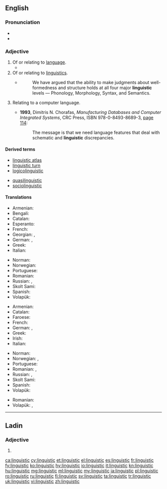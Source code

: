 ==English==

===Pronunciation===
* {{IPA|/lɪŋˈɡwɪstɪk/|/liŋˈɡwɪstɪk/|lang=en}}
* {{audio|en-us-linguistic.ogg|Audio (US)|lang=en}}

===Adjective===
{{en-adj|-}}

# Of or relating to [[language]].
#* {{quote-magazine|date=2013-06-14|author=[http://www.guardian.co.uk/profile/sam-leith Sam Leith]
|volume=189|issue=1|page=37|magazine={{w|The Guardian Weekly}}
|title=[http://www.guardian.co.uk/books/2013/may/23/holy-shit-history-swearing-mohr Where the profound meets the profane]
|passage=Swearing doesn't just mean what we now understand by "dirty words". It is entwined, in social and '''linguistic''' history, with the other sort of swearing: vows and oaths.}}
# Of or relating to [[linguistics]].
#* {{quote-book|year=1988|author=Andrew Radford|title=Transformational grammar: a first course|publisher=Cambridge University Press|location=Cambridge, UK|page=50|isbn=0-521-34750-5}}
#*: We have argued that the ability to make judgments about well-formedness and structure holds at all four major '''linguistic''' levels — Phonology, Morphology, Syntax, and Semantics.
# {{context|computing|lang=en}} Relating to a computer language.
#* '''1993''', Dimitris N. Chorafas, ''Manufacturing Databases and Computer Integrated Systems'', CRC Press, ISBN 978-0-8493-8689-3, [http://books.google.com/books?id=ttMdfFpo7uYC&pg=PA114&vq=linguistic page 114]:
#*: The message is that we need language features that deal with schematic and '''linguistic''' discrepancies.

====Derived terms====
{{rel-top|Terms derived from ''linguistic''}}
* [[linguistic atlas]]
* [[linguistic turn]]
* [[logicolinguistic]]
{{rel-mid}}
* [[quasilinguistic]]
* [[sociolinguistic]]
{{rel-bottom}}

====Translations====
{{trans-top|Relating to human language}}
* Armenian: {{t|hy|լեզվական|sc=Armn}}
* Bengali: {{t|bn|ভাষাবৈজ্ঞানিক|tr=bhashaboigganik|sc=Beng}}
* Catalan: {{t|ca|lingüístic}}
* Esperanto: {{t|eo|lingva}}
* French: {{t+|fr|linguistique}}
* Georgian: {{t|ka|ენობრივი|sc=Geor}}, {{t|ka|ლინგვისტური|sc=Geor}}
* German: {{t+|de|sprachlich}}, {{t+|de|linguistisch}}
* Greek: {{t+|el|γλωσσικός}}
* Italian: {{t+|it|linguistico}}
{{trans-mid}}
* Norman: {{t|nrf|lîndgistique}}
* Norwegian: {{t|no|språklig}}
* Portuguese: {{t+|pt|linguístico}}
* Romanian: {{t+|ro|lingvistic}}
* Russian: {{t+|ru|языковой|tr=jazykovój|sc=Cyrl}}, {{t+|ru|лингвистический|tr=lingvistíčeskij|sc=Cyrl}}
* Skolt Sami: {{t|sms|ǩiõllʼlaž}}
* Spanish: {{t+|es|lingüístico}}
* Volapük: {{t+|vo|pükik}}
{{trans-bottom}}

{{trans-top|Relating to linguistics}}
* Armenian: {{t|hy|լեզվաբանական|sc=Armn}}
* Catalan: {{t|ca|lingüístic}}
* Faroese: {{t|fo|málfrøðiligur}}
* French: {{t+|fr|linguistique}}
* German: {{t+|de|linguistisch}}, {{t+|de|sprachwissenschaftlich}}
* Greek: {{t+|el|γλωσσολογικός}}
* Irish: {{t|ga|teangeolaíoch}}
* Italian: {{t+|it|linguistico}}
{{trans-mid}}
* Norman: {{t|nrf|lîndgistique}}
* Norwegian: {{t|no|lingvistisk}}, {{t|no|språkvitenskapelig}}
* Portuguese: {{t+|pt|linguístico}}
* Romanian: {{t+|ro|lingvistic}}, {{t|ro|de lingvistică}}
* Russian: {{t+|ru|лингвистический|tr=lingvistíčeskij|sc=Cyrl}}, {{t+|ru|языковедческий|tr=jazykovédčeskij|sc=Cyrl}}
* Skolt Sami: {{t|sms|ǩiõllʼlaž}}
* Spanish: {{t+|es|lingüístico}}
* Volapük: {{t+|vo|pükavik}}
{{trans-bottom}}

{{trans-top|Relating to computer languages}}
* Romanian: {{t|ro|computero-lingvistic}}
* Volapük: {{t|vo|nünömapükik}}, {{t|vo|programelapükik}}
{{trans-mid}}
{{trans-bottom}}

----

==Ladin==

===Adjective===
{{head|lld|adjective form|g=m-p}}

# {{plural of|linguistich|lang=lld}}

[[ca:linguistic]]
[[cy:linguistic]]
[[et:linguistic]]
[[el:linguistic]]
[[es:linguistic]]
[[fr:linguistic]]
[[fy:linguistic]]
[[ko:linguistic]]
[[hy:linguistic]]
[[io:linguistic]]
[[it:linguistic]]
[[kn:linguistic]]
[[hu:linguistic]]
[[mg:linguistic]]
[[ml:linguistic]]
[[my:linguistic]]
[[ja:linguistic]]
[[pl:linguistic]]
[[ro:linguistic]]
[[ru:linguistic]]
[[fi:linguistic]]
[[sv:linguistic]]
[[ta:linguistic]]
[[tr:linguistic]]
[[uk:linguistic]]
[[vi:linguistic]]
[[zh:linguistic]]